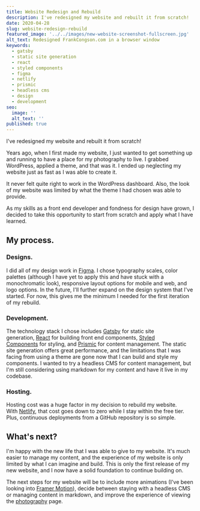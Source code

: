 ```yaml
---
title: Website Redesign and Rebuild
description: I've redesigned my website and rebuilt it from scratch!
date: 2020-04-28
slug: website-redesign-rebuild
featured_image: '../../images/new-website-screenshot-fullscreen.jpg'
alt_text: Redesigned FrankCongson.com in a browser window
keywords:
  - gatsby
  - static site generation
  - react
  - styled components
  - figma
  - netlify
  - prismic
  - headless cms
  - design
  - development
seo:
  image: ''
  alt_text: ''
published: true
---
```


I've redesigned my website and rebuilt it from scratch!

Years ago, when I first made my website, I just wanted to get something up and running to have a place for my photography to live. I grabbed WordPress, applied a theme, and that was it. I ended up neglecting my website just as fast as I was able to create it.

It never felt quite right to work in the WordPress dashboard. Also, the look of my website was limited by what the theme I had chosen was able to provide.

As my skills as a front end developer and fondness for design have grown, I decided to take this opportunity to start from scratch and apply what I have learned.

## My process.

### Designs.

I did all of my design work in [Figma](https://www.figma.com/). I chose typography scales, color palettes (although I have yet to apply this and have stuck with a monochromatic look), responsive layout options for mobile and web, and logo options. In the future, I'll further expand on the design system that I've started. For now, this gives me the minimum I needed for the first iteration of my rebuild.

### Development.

The technology stack I chose includes [Gatsby](https://www.gatsbyjs.org/) for static site generation, [React](https://reactjs.org/) for building front end components, [Styled Components](https://styled-components.com/) for styling, and [Prismic](https://prismic.io/) for content management. The static site generation offers great performance, and the limitations that I was facing from using a theme are gone now that I can build and style my components. I wanted to try a headless CMS for content management, but I'm still considering using markdown for my content and have it live in my codebase.

### Hosting.

Hosting cost was a huge factor in my decision to rebuild my website. With [Netlify](https://www.netlify.com/), that cost goes down to zero while I stay within the free tier. Plus, continuous deployments from a GitHub repository is so simple.

## What's next?

I'm happy with the new life that I was able to give to my website. It's much easier to manage my content, and the experience of my website is only limited by what I can imagine and build. This is only the first release of my new website, and I now have a solid foundation to continue building on.

The next steps for my website will be to include more animations (I've been looking into [Framer Motion](https://www.framer.com/motion/)), decide between staying with a headless CMS or managing content in markdown, and improve the experience of viewing the [photography](https://frankcongson.com/photography) page.
